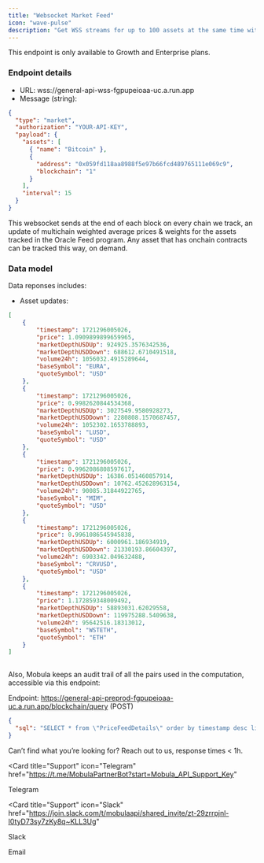 ```yaml
---
title: "Websocket Market Feed"
icon: "wave-pulse"
description: "Get WSS streams for up to 100 assets at the same time with real time price, volume, price change & other market metrics updates."
---
```


<Tip> This endpoint is only available to Growth and Enterprise plans. </Tip>

### Endpoint details

- URL: wss://general-api-wss-fgpupeioaa-uc.a.run.app
- Message (string):

```json
{
  "type": "market",
  "authorization": "YOUR-API-KEY",
  "payload": {
    "assets": [
      { "name": "Bitcoin" },
      {
        "address": "0x059fd118aa8988f5e97b66fcd489765111e069c9",
        "blockchain": "1"
      }
    ],
    "interval": 15
  }
}
```

This websocket sends at the end of each block on every chain we track, an update of multichain weighted average prices & weights for the assets tracked in the Oracle Feed program. 
Any asset that has onchain contracts can be tracked this way, on demand.

### Data model

Data reponses includes:

- Asset updates:

```json
[
	{
		"timestamp": 1721296005026,
		"price": 1.0909899899659965,
		"marketDepthUSDUp": 924925.3576342536,
		"marketDepthUSDDown": 688612.6710491518,
		"volume24h": 1056032.4915289644,
		"baseSymbol": "EURA",
		"quoteSymbol": "USD"
	},
	{
		"timestamp": 1721296005026,
		"price": 0.9982620844534368,
		"marketDepthUSDUp": 3027549.9580928273,
		"marketDepthUSDDown": 2280808.1570687457,
		"volume24h": 1052302.1653788893,
		"baseSymbol": "LUSD",
		"quoteSymbol": "USD"
	},
	{
		"timestamp": 1721296005026,
		"price": 0.9962086808597617,
		"marketDepthUSDUp": 16386.051460857914,
		"marketDepthUSDDown": 10762.452628963154,
		"volume24h": 90085.31844922765,
		"baseSymbol": "MIM",
		"quoteSymbol": "USD"
	},
	{
		"timestamp": 1721296005026,
		"price": 0.9961086545945838,
		"marketDepthUSDUp": 6000961.186934919,
		"marketDepthUSDDown": 21330193.86604397,
		"volume24h": 6903342.049632488,
		"baseSymbol": "CRVUSD",
		"quoteSymbol": "USD"
	},
	{
		"timestamp": 1721296005026,
		"price": 1.172859348009492,
		"marketDepthUSDUp": 58893031.62029558,
		"marketDepthUSDDown": 119975288.5409638,
		"volume24h": 95642516.18313012,
		"baseSymbol": "WSTETH",
		"quoteSymbol": "ETH"
	}
]
    
```

Also, Mobula keeps an audit trail of all the pairs used in the computation, accessible via this endpoint: 

Endpoint: https://general-api-preprod-fgpupeioaa-uc.a.run.app/blockchain/query (POST)

```json
{
  "sql": "SELECT * from \"PriceFeedDetails\" order by timestamp desc limit 100"
}
```

Can’t find what you’re looking for? Reach out to us, response times < 1h.

<CardGroup>

<Card
  title="Support"
  icon="Telegram"
  href="https://t.me/MobulaPartnerBot?start=Mobula_API_Support_Key"
>
  Telegram
</Card>

<Card
  title="Support"
  icon="Slack"
  href="https://join.slack.com/t/mobulaapi/shared_invite/zt-29zrrpjnl-I0tyD73sy7zKy8q~KLL3Ug"
>
  Slack
</Card>

<Card title="Need help?" icon="envelope" href="mailto:contact@mobulalabs.org">
  Email
</Card>

</CardGroup>
